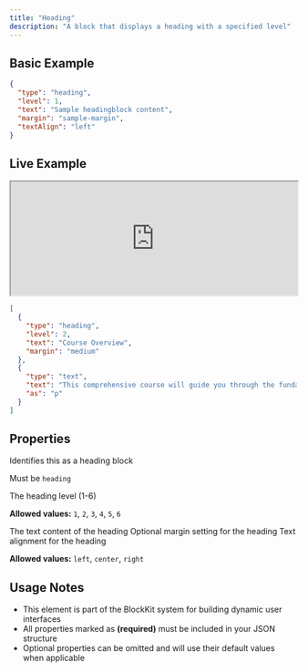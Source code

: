 ```yaml
---
title: "Heading"
description: "A block that displays a heading with a specified level"
---
```


## Basic Example

```json
{
  "type": "heading",
  "level": 1,
  "text": "Sample headingblock content",
  "margin": "sample-margin",
  "textAlign": "left"
}
```

## Live Example

<iframe 
  src="http://localhost:4000/elements/blockkit/renderer?data=eyJhbGciOiJub25lIiwidHlwIjoiSldUIn0.eyJibG9ja3NKc29uIjoiW3tcInR5cGVcIjpcImhlYWRpbmdcIixcImxldmVsXCI6MixcInRleHRcIjpcIkNvdXJzZSBPdmVydmlld1wiLFwibWFyZ2luXCI6XCJtZWRpdW1cIn0se1widHlwZVwiOlwidGV4dFwiLFwidGV4dFwiOlwiVGhpcyBjb21wcmVoZW5zaXZlIGNvdXJzZSB3aWxsIGd1aWRlIHlvdSB0aHJvdWdoIHRoZSBmdW5kYW1lbnRhbHMgb2Ygd2ViIGRldmVsb3BtZW50LlwiLFwiYXNcIjpcInBcIn1dIn0."
  width="100%" 
  height="200"
  class="elements-example"
></iframe>

```json Example Code expandable
[
  {
    "type": "heading",
    "level": 2,
    "text": "Course Overview",
    "margin": "medium"
  },
  {
    "type": "text",
    "text": "This comprehensive course will guide you through the fundamentals of web development.",
    "as": "p"
  }
]
```

## Properties

<ParamField path="type" type="string" required="true" >
  Identifies this as a heading block

Must be <code>heading</code>
</ParamField>

<ParamField path="level" type="integer" required="true" >
  The heading level (1-6)

**Allowed values:** `1`, `2`, `3`, `4`, `5`, `6`
</ParamField>

<ParamField path="text" type="string" required="true" >
  The text content of the heading
</ParamField>

<ParamField path="margin" type="string" required="false" >
  Optional margin setting for the heading
</ParamField>

<ParamField path="textAlign" type="string" required="false" >
  Text alignment for the heading

**Allowed values:** `left`, `center`, `right`
</ParamField>


## Usage Notes

- This element is part of the BlockKit system for building dynamic user interfaces
- All properties marked as **(required)** must be included in your JSON structure
- Optional properties can be omitted and will use their default values when applicable

